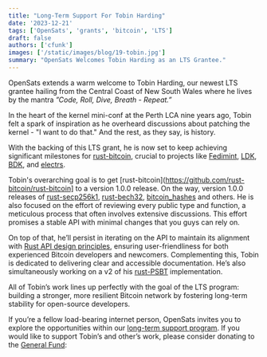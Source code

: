 ```yaml
---
title: "Long-Term Support For Tobin Harding"
date: '2023-12-21'
tags: ['OpenSats', 'grants', 'bitcoin', 'LTS']
draft: false
authors: ['cfunk']
images: ['/static/images/blog/19-tobin.jpg']
summary: "OpenSats Welcomes Tobin Harding as an LTS Grantee."
---
```


OpenSats extends a warm welcome to Tobin Harding, our newest LTS grantee hailing
from the Central Coast of New South Wales where he lives by the mantra
*”Code, Roll, Dive, Breath - Repeat.”*

In the heart of the kernel mini-conf at the Perth LCA nine years ago, Tobin felt
a spark of inspiration as he overheard discussions about patching the kernel -
"I want to do that." And the rest, as they say, is history.

With the backing of this LTS grant, he is now set to keep achieving significant
milestones for [rust-bitcoin](https://github.com/rust-bitcoin), crucial to
projects like [Fedimint](https://github.com/fedimint/fedimint),
[LDK](https://github.com/lightningdevkit/ldk-sample),
[BDK](https://github.com/bitcoindevkit/bdk), and
[electrs](https://github.com/romanz/electrs).

Tobin's overarching goal is to get 
[rust-bitcoin](https://github.com/rust-bitcoin/rust-bitcoin] to a version 1.0.0 release.
On the way, version 1.0.0 releases of 
[rust-secp256k1](https://github.com/rust-bitcoin/rust-secp256k1),
[rust-bech32](https://github.com/rust-bitcoin/rust-bech32),
[bitcoin_hashes](https://github.com/rust-bitcoin/bitcoin_hashes) and others.
He is also focused on the effort of reviewing every public type and function, a
meticulous process that often involves extensive discussions. This effort promises
a stable API with minimal changes that you guys can rely on.

On top of that, he’ll persist in iterating on the API to maintain its alignment
with [Rust API design principles](https://github.com/rust-lang/api-guidelines),
ensuring user-friendliness for both experienced Bitcoin developers and
newcomers. Complementing this, Tobin is dedicated to delivering clear and
accessible documentation. He’s also simultaneously working on a v2 of his
[rust-PSBT](https://github.com/tcharding/rust-psbt) implementation.

All of Tobin’s work lines up perfectly with the goal of the LTS program:
building a stronger, more resilient Bitcoin network by fostering long-term
stability for open-source developers.

If you’re a fellow load-bearing internet person, OpenSats invites you to explore
the opportunities within our [long-term support program](/tags/lts). If you
would like to support Tobin’s and other’s work, please consider donating to the
[General Fund](/projects/general_fund):

<center>
    <DonateToGeneralFundButton/>
</center>
